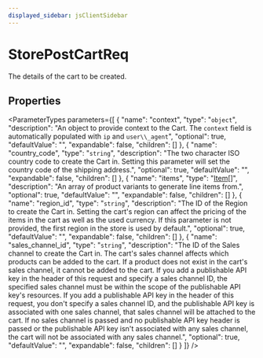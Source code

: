 ```yaml
---
displayed_sidebar: jsClientSidebar
---
```



# StorePostCartReq

The details of the cart to be created.

## Properties

<ParameterTypes parameters={[
  {
    "name": "context",
    "type": "`object`",
    "description": "An object to provide context to the Cart. The `context` field is automatically populated with `ip` and `user\\_agent`",
    "optional": true,
    "defaultValue": "",
    "expandable": false,
    "children": []
  },
  {
    "name": "country_code",
    "type": "`string`",
    "description": "The two character ISO country code to create the Cart in. Setting this parameter will set the country code of the shipping address.",
    "optional": true,
    "defaultValue": "",
    "expandable": false,
    "children": []
  },
  {
    "name": "items",
    "type": "[Item](internal.Item.mdx)[]",
    "description": "An array of product variants to generate line items from.",
    "optional": true,
    "defaultValue": "",
    "expandable": false,
    "children": []
  },
  {
    "name": "region_id",
    "type": "`string`",
    "description": "The ID of the Region to create the Cart in. Setting the cart's region can affect the pricing of the items in the cart as well as the used currency. If this parameter is not provided, the first region in the store is used by default.",
    "optional": true,
    "defaultValue": "",
    "expandable": false,
    "children": []
  },
  {
    "name": "sales_channel_id",
    "type": "`string`",
    "description": "The ID of the Sales channel to create the Cart in. The cart's sales channel affects which products can be added to the cart. If a product does not exist in the cart's sales channel, it cannot be added to the cart. If you add a publishable API key in the header of this request and specify a sales channel ID, the specified sales channel must be within the scope of the publishable API key's resources. If you add a publishable API key in the header of this request, you don't specify a sales channel ID, and the publishable API key is associated with one sales channel, that sales channel will be attached to the cart. If no sales channel is passed and no publishable API key header is passed or the publishable API key isn't associated with any sales channel, the cart will not be associated with any sales channel.",
    "optional": true,
    "defaultValue": "",
    "expandable": false,
    "children": []
  }
]} />
